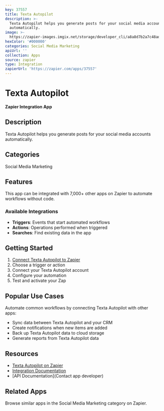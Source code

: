 ```yaml
---
key: 37557
title: Texta Autopilot
description: >-
  Texta Autopilot helps you generate posts for your social media accounts
  automatically.
image: >-
  https://zapier-images.imgix.net/storage/developer_cli/a8a8d7b2a7c48adad726769f4513e874.png?auto=format%2Ccompress&ixlib=python-3.0.0&q=50
hexColor: '#000000'
categories: Social Media Marketing
apiUrl: ''
collection: Apps
source: zapier
type: Integration
zapierUrl: 'https://zapier.com/apps/37557'
---
```

# Texta Autopilot

**Zapier Integration App**

## Description

Texta Autopilot helps you generate posts for your social media accounts automatically.

## Categories

Social Media Marketing

## Features

This app can be integrated with 7,000+ other apps on Zapier to automate workflows without code.

### Available Integrations

- **Triggers**: Events that start automated workflows
- **Actions**: Operations performed when triggered
- **Searches**: Find existing data in the app

## Getting Started

1. [Connect Texta Autopilot to Zapier](https://zapier.com/apps/37557)
2. Choose a trigger or action
3. Connect your Texta Autopilot account
4. Configure your automation
5. Test and activate your Zap

## Popular Use Cases

Automate common workflows by connecting Texta Autopilot with other apps:

- Sync data between Texta Autopilot and your CRM
- Create notifications when new items are added
- Back up Texta Autopilot data to cloud storage
- Generate reports from Texta Autopilot data

## Resources

- [Texta Autopilot on Zapier](https://zapier.com/apps/37557)
- [Integration Documentation](https://zapier.com/apps/37557/integrations)
- [API Documentation](Contact app developer)

## Related Apps

Browse similar apps in the Social Media Marketing category on Zapier.
